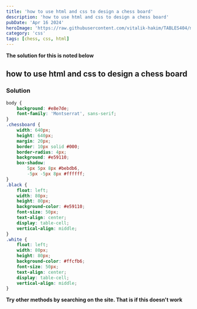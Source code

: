 ```yaml
---
title: 'how to use html and css to design a chess board'
description: 'how to use html and css to design a chess board'
pubDate: 'Apr 16 2024'
heroImage: 'https://raw.githubusercontent.com/vitalik-hakim/TABLES404/main/error_b/CSS.png'
category: 'css'
tags: [chess, css, html]
---
```


**The solution for this is noted below**

## how to use html and css to design a chess board

### Solution

```css
body {
	background: #e8e7de;
	font-family: 'Montserrat', sans-serif;
}
.chessboard {
	width: 640px;
	height: 640px;
	margin: 20px;
	border: 10px solid #000;
	border-radius: 4px;
	background: #e59110;
	box-shadow:
		5px 5px 8px #bebdb6,
		-5px -5px 8px #ffffff;
}
.black {
	float: left;
	width: 80px;
	height: 80px;
	background-color: #e59110;
	font-size: 50px;
	text-align: center;
	display: table-cell;
	vertical-align: middle;
}
.white {
	float: left;
	width: 80px;
	height: 80px;
	background-color: #ffcfb6;
	font-size: 50px;
	text-align: center;
	display: table-cell;
	vertical-align: middle;
}
```

**Try other methods by searching on the site. That is if this doesn't work**
